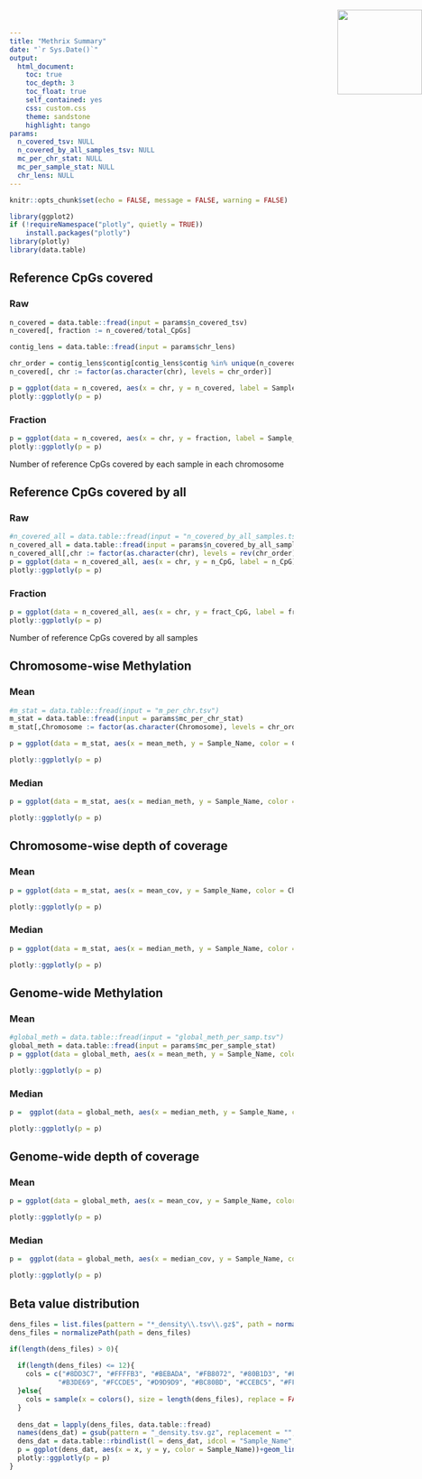 ```yaml
---
title: "Methrix Summary"
date: "`r Sys.Date()`"
output: 
  html_document:
    toc: true
    toc_depth: 3
    toc_float: true
    self_contained: yes
    css: custom.css
    theme: sandstone
    highlight: tango
params:
  n_covered_tsv: NULL
  n_covered_by_all_samples_tsv: NULL
  mc_per_chr_stat: NULL
  mc_per_sample_stat: NULL
  chr_lens: NULL
---
```


```r
knitr::opts_chunk$set(echo = FALSE, message = FALSE, warning = FALSE)
```

<img src="logo_large_hexagon.gif" height="150" width="150" style="position:absolute;top:30px;right:0px;" />

```r
library(ggplot2)
if (!requireNamespace("plotly", quietly = TRUE))
    install.packages("plotly")
library(plotly)
library(data.table)
```

## Reference CpGs covered {.tabset}
### Raw
```r
n_covered = data.table::fread(input = params$n_covered_tsv)
n_covered[, fraction := n_covered/total_CpGs]

contig_lens = data.table::fread(input = params$chr_lens)

chr_order = contig_lens$contig[contig_lens$contig %in% unique(n_covered[,chr])]
n_covered[, chr := factor(as.character(chr), levels = chr_order)]

p = ggplot(data = n_covered, aes(x = chr, y = n_covered, label = Sample_Name))+geom_boxplot()+geom_jitter(size = 0.6)+theme_minimal()+theme(axis.title.x = element_blank(), axis.title.y = element_blank())
plotly::ggplotly(p = p)
```

### Fraction
```r
p = ggplot(data = n_covered, aes(x = chr, y = fraction, label = Sample_Name))+geom_boxplot()+geom_jitter(size = 0.6)+theme_minimal()+theme(axis.title.x = element_blank(), axis.title.y = element_blank())
plotly::ggplotly(p = p)
```
Number of reference CpGs covered by each sample in each chromosome

## Reference CpGs covered by all {.tabset}
### Raw
```r
#n_covered_all = data.table::fread(input = "n_covered_by_all_samples.tsv")
n_covered_all = data.table::fread(input = params$n_covered_by_all_samples_tsv)
n_covered_all[,chr := factor(as.character(chr), levels = rev(chr_order))]
p = ggplot(data = n_covered_all, aes(x = chr, y = n_CpG, label = n_CpG))+geom_bar(stat = 'identity')+coord_flip()+theme(axis.title.x = element_blank(), axis.title.y = element_blank())+theme_minimal()
plotly::ggplotly(p = p)
```

### Fraction
```r
p = ggplot(data = n_covered_all, aes(x = chr, y = fract_CpG, label = fract_CpG))+geom_bar(stat = 'identity')+coord_flip()+theme(axis.title.x = element_blank(), axis.title.y = element_blank())+ylim(0, 1)+theme_minimal()
plotly::ggplotly(p = p)
```
Number of reference CpGs covered by all samples

## Chromosome-wise Methylation {.tabset}
### Mean
```r
#m_stat = data.table::fread(input = "m_per_chr.tsv")
m_stat = data.table::fread(input = params$mc_per_chr_stat)
m_stat[,Chromosome := factor(as.character(Chromosome), levels = chr_order)]

p = ggplot(data = m_stat, aes(x = mean_meth, y = Sample_Name, color = Chromosome, label = Sample_Name))+geom_point()+xlim(0, 1)+theme_minimal()+theme(axis.title.x = element_blank(), axis.title.y = element_blank())

plotly::ggplotly(p = p)
```

### Median
```r
p = ggplot(data = m_stat, aes(x = median_meth, y = Sample_Name, color = Chromosome, label = Sample_Name))+geom_point()+xlim(0, 1)+theme_minimal()+theme(axis.title.x = element_blank(), axis.title.y = element_blank())

plotly::ggplotly(p = p)
```

## Chromosome-wise depth of coverage {.tabset}
### Mean
```r
p = ggplot(data = m_stat, aes(x = mean_cov, y = Sample_Name, color = Chromosome, label = Sample_Name))+geom_point()+theme_minimal()+theme(axis.title.x = element_blank(), axis.title.y = element_blank())

plotly::ggplotly(p = p)
```

### Median
```r
p = ggplot(data = m_stat, aes(x = median_meth, y = Sample_Name, color = Chromosome, label = Sample_Name))+geom_point()+theme_minimal()+theme(axis.title.x = element_blank(), axis.title.y = element_blank())

plotly::ggplotly(p = p)
```


## Genome-wide Methylation {.tabset}
### Mean
```r
#global_meth = data.table::fread(input = "global_meth_per_samp.tsv")
global_meth = data.table::fread(input = params$mc_per_sample_stat)
p = ggplot(data = global_meth, aes(x = mean_meth, y = Sample_Name, color = Sample_Name))+geom_point()+theme_minimal()+theme(axis.title.x = element_blank(), axis.title.y = element_blank())+xlim(0, 1)+ theme(legend.position = "none")

plotly::ggplotly(p = p)
```

### Median
```r
p =  ggplot(data = global_meth, aes(x = median_meth, y = Sample_Name, color = Sample_Name))+geom_point()+theme_minimal()+theme(axis.title.x = element_blank(), axis.title.y = element_blank())+xlim(0, 1)+ theme(legend.position = "none")

plotly::ggplotly(p = p)
```

## Genome-wide depth of coverage {.tabset}
### Mean
```r
p = ggplot(data = global_meth, aes(x = mean_cov, y = Sample_Name, color = Sample_Name))+geom_point()+theme_minimal()+theme(axis.title.x = element_blank(), axis.title.y = element_blank())+ theme(legend.position = "none")

plotly::ggplotly(p = p)
```

### Median
```r
p =  ggplot(data = global_meth, aes(x = median_cov, y = Sample_Name, color = Sample_Name))+geom_point()+theme_minimal()+theme(axis.title.x = element_blank(), axis.title.y = element_blank())+ theme(legend.position = "none")

plotly::ggplotly(p = p)
```

## Beta value distribution
```r
dens_files = list.files(pattern = "*_density\\.tsv\\.gz$", path = normalizePath(dirname(path = params$mc_per_sample_stat)), full.names = TRUE)
dens_files = normalizePath(path = dens_files)

if(length(dens_files) > 0){
  
  if(length(dens_files) <= 12){
    cols = c("#8DD3C7", "#FFFFB3", "#BEBADA", "#FB8072", "#80B1D3", "#FDB462", 
            "#B3DE69", "#FCCDE5", "#D9D9D9", "#BC80BD", "#CCEBC5", "#FFED6F")
  }else{
    cols = sample(x = colors(), size = length(dens_files), replace = FALSE)
  }
  
  dens_dat = lapply(dens_files, data.table::fread)
  names(dens_dat) = gsub(pattern = "_density.tsv.gz", replacement = "", x = basename(dens_files))
  dens_dat = data.table::rbindlist(l = dens_dat, idcol = "Sample_Name", use.names = TRUE, fill = TRUE)
  p = ggplot(dens_dat, aes(x = x, y = y, color = Sample_Name))+geom_line()+theme_minimal()+theme(axis.title.x = element_blank(), axis.title.y = element_blank())
  plotly::ggplotly(p = p)
}
```

